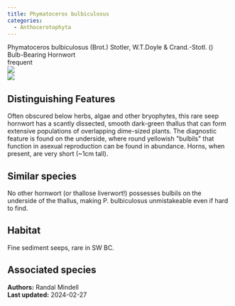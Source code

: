 ```yaml
---
title: Phymatoceros bulbiculosus
categories:
  - Anthocerotophyta
---
```


<div class="info-panel">
 <div class="info-top">
  <div class="taxon-scientific"><span class="taxon-name">Phymatoceros bulbiculosus</span> <span class="taxon-authority">(Brot.) Stotler, W.T.Doyle &amp; Crand.-Stotl.</span> <span class="taxon-family">()</span></div>
  <div class="taxon-common"></div>
 </div>
 <div class="info-bottom">
  <div class="taxon-qnd">Bulb-Bearing Hornwort</div>
  <div class="taxon-abundance">frequent</div>
 </div>
</div>

<div class="tab-index">
 <div class="tab-eye tab-active"><img src="../img/bryo guide eye.png"/></div>
 <div class="tab-microscope"><img src="../img/bryo guide microscope.png"/></div>
</div>

## Distinguishing Features

Often obscured below herbs, algae and other bryophytes, this rare seep hornwort has a scantly dissected, smooth dark-green thallus that can form extensive populations of overlapping dime-sized plants. The diagnostic feature is found on the underside, where round yellowish &quot;bulbils&quot; that function in asexual reproduction can be found in abundance. Horns, when present, are very short (~1cm tall).

## Similar species

No other hornwort (or thallose liverwort!) possesses bulbils on the underside of the thallus, making P. bulbiculosus unmistakeable even if hard to find.

## Habitat

Fine sediment seeps, rare in SW BC.

## Associated species



<div class="taxon-footer">
 <div class="taxon-authors"><b>Authors:</b> <span>Randal Mindell</span></div>
 <div class="taxon-update"><b>Last updated:</b> <span>2024-02-27</span></div>
</div>

